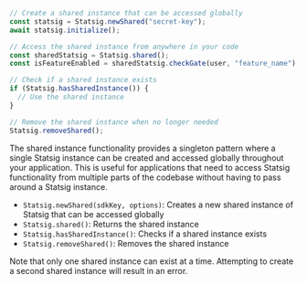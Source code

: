 ```jsx
// Create a shared instance that can be accessed globally
const statsig = Statsig.newShared("secret-key");
await statsig.initialize();

// Access the shared instance from anywhere in your code
const sharedStatsig = Statsig.shared();
const isFeatureEnabled = sharedStatsig.checkGate(user, "feature_name");

// Check if a shared instance exists
if (Statsig.hasSharedInstance()) {
  // Use the shared instance
}

// Remove the shared instance when no longer needed
Statsig.removeShared();
```

The shared instance functionality provides a singleton pattern where a single Statsig instance can be created and accessed globally throughout your application. This is useful for applications that need to access Statsig functionality from multiple parts of the codebase without having to pass around a Statsig instance.

- `Statsig.newShared(sdkKey, options)`: Creates a new shared instance of Statsig that can be accessed globally
- `Statsig.shared()`: Returns the shared instance
- `Statsig.hasSharedInstance()`: Checks if a shared instance exists
- `Statsig.removeShared()`: Removes the shared instance

Note that only one shared instance can exist at a time. Attempting to create a second shared instance will result in an error.
